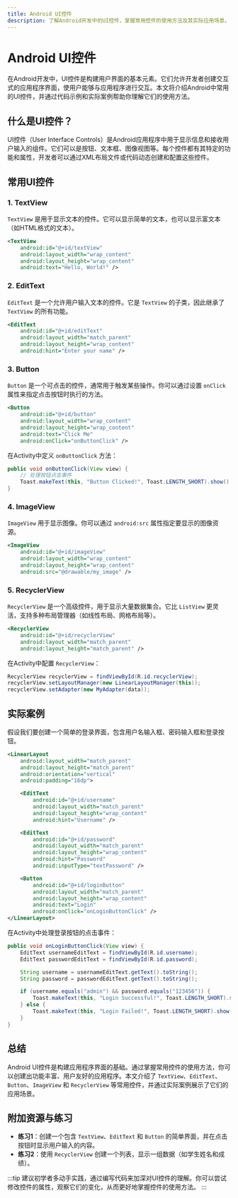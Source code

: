 ```yaml
---
title: Android UI控件
description: 了解Android开发中的UI控件，掌握常用控件的使用方法及其实际应用场景。
---
```


# Android UI控件

在Android开发中，UI控件是构建用户界面的基本元素。它们允许开发者创建交互式的应用程序界面，使用户能够与应用程序进行交互。本文将介绍Android中常用的UI控件，并通过代码示例和实际案例帮助你理解它们的使用方法。

## 什么是UI控件？

UI控件（User Interface Controls）是Android应用程序中用于显示信息和接收用户输入的组件。它们可以是按钮、文本框、图像视图等。每个控件都有其特定的功能和属性，开发者可以通过XML布局文件或代码动态创建和配置这些控件。

## 常用UI控件

### 1. TextView

`TextView` 是用于显示文本的控件。它可以显示简单的文本，也可以显示富文本（如HTML格式的文本）。

```xml
<TextView
    android:id="@+id/textView"
    android:layout_width="wrap_content"
    android:layout_height="wrap_content"
    android:text="Hello, World!" />
```

### 2. EditText

`EditText` 是一个允许用户输入文本的控件。它是 `TextView` 的子类，因此继承了 `TextView` 的所有功能。

```xml
<EditText
    android:id="@+id/editText"
    android:layout_width="match_parent"
    android:layout_height="wrap_content"
    android:hint="Enter your name" />
```

### 3. Button

`Button` 是一个可点击的控件，通常用于触发某些操作。你可以通过设置 `onClick` 属性来指定点击按钮时执行的方法。

```xml
<Button
    android:id="@+id/button"
    android:layout_width="wrap_content"
    android:layout_height="wrap_content"
    android:text="Click Me"
    android:onClick="onButtonClick" />
```

在Activity中定义 `onButtonClick` 方法：

```java
public void onButtonClick(View view) {
    // 处理按钮点击事件
    Toast.makeText(this, "Button Clicked!", Toast.LENGTH_SHORT).show();
}
```

### 4. ImageView

`ImageView` 用于显示图像。你可以通过 `android:src` 属性指定要显示的图像资源。

```xml
<ImageView
    android:id="@+id/imageView"
    android:layout_width="wrap_content"
    android:layout_height="wrap_content"
    android:src="@drawable/my_image" />
```

### 5. RecyclerView

`RecyclerView` 是一个高级控件，用于显示大量数据集合。它比 `ListView` 更灵活，支持多种布局管理器（如线性布局、网格布局等）。

```xml
<RecyclerView
    android:id="@+id/recyclerView"
    android:layout_width="match_parent"
    android:layout_height="match_parent" />
```

在Activity中配置 `RecyclerView`：

```java
RecyclerView recyclerView = findViewById(R.id.recyclerView);
recyclerView.setLayoutManager(new LinearLayoutManager(this));
recyclerView.setAdapter(new MyAdapter(data));
```

## 实际案例

假设我们要创建一个简单的登录界面，包含用户名输入框、密码输入框和登录按钮。

```xml
<LinearLayout
    android:layout_width="match_parent"
    android:layout_height="match_parent"
    android:orientation="vertical"
    android:padding="16dp">

    <EditText
        android:id="@+id/username"
        android:layout_width="match_parent"
        android:layout_height="wrap_content"
        android:hint="Username" />

    <EditText
        android:id="@+id/password"
        android:layout_width="match_parent"
        android:layout_height="wrap_content"
        android:hint="Password"
        android:inputType="textPassword" />

    <Button
        android:id="@+id/loginButton"
        android:layout_width="match_parent"
        android:layout_height="wrap_content"
        android:text="Login"
        android:onClick="onLoginButtonClick" />
</LinearLayout>
```

在Activity中处理登录按钮的点击事件：

```java
public void onLoginButtonClick(View view) {
    EditText usernameEditText = findViewById(R.id.username);
    EditText passwordEditText = findViewById(R.id.password);

    String username = usernameEditText.getText().toString();
    String password = passwordEditText.getText().toString();

    if (username.equals("admin") && password.equals("123456")) {
        Toast.makeText(this, "Login Successful!", Toast.LENGTH_SHORT).show();
    } else {
        Toast.makeText(this, "Login Failed!", Toast.LENGTH_SHORT).show();
    }
}
```

## 总结

Android UI控件是构建应用程序界面的基础。通过掌握常用控件的使用方法，你可以创建出功能丰富、用户友好的应用程序。本文介绍了 `TextView`、`EditText`、`Button`、`ImageView` 和 `RecyclerView` 等常用控件，并通过实际案例展示了它们的应用场景。

## 附加资源与练习

- **练习1**：创建一个包含 `TextView`、`EditText` 和 `Button` 的简单界面，并在点击按钮时显示用户输入的内容。
- **练习2**：使用 `RecyclerView` 创建一个列表，显示一组数据（如学生姓名和成绩）。

:::tip
建议初学者多动手实践，通过编写代码来加深对UI控件的理解。你可以尝试修改控件的属性，观察它们的变化，从而更好地掌握控件的使用方法。
:::